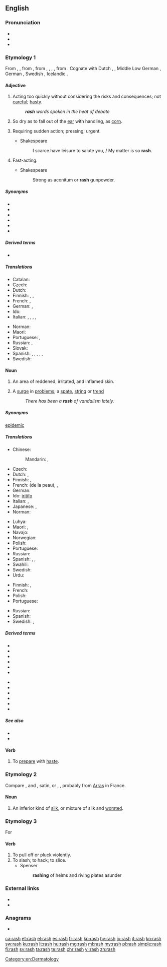 ==English==

===Pronunciation===
* {{IPA|/ræʃ/|lang=en}}
* {{audio|en-us-rash.ogg|Audio (US)|lang=en}}
* {{rhymes|æʃ|lang=en}}

===Etymology 1===
From {{etyl|enm|en}} {{m|enm|rash}}, {{m|enm|rasch||hasty, headstrong}}, from {{etyl|ang|en}} {{m|ang|*ræsc}} {{gloss|"rash"; found in derivatives: {{m|ang|ræscan||to move rapidly, flicker, flash, quiver, glitter}}, {{m|ang|ræscettan||to crackle, sparkle}}, etc.}}, from {{etyl|gem-pro|en}} {{m|gem-pro|*raskaz}}, {{m|gem-pro|*raskuz}}, {{m|gem-pro|*raþskaz}}, {{m|gem-pro|*raþskuz||rash, rapid}}, from {{etyl|ine-pro|en}} {{m|ine-pro|*ret-||to run, roll}}. Cognate with Dutch {{m|nl|rasch}}, {{m|nl|ras||rash, snell}}, Middle Low German {{m|gml|rasch||rash}}, German {{m|de|rasch||rash, swift}}, Swedish {{m|sv|rask||brisk, quick, rash}}, Icelandic {{m|is|röskur||strong, vigorous}}.

====Adjective====
{{en-adj|er}}

# Acting too quickly without considering the risks and consequences; not [[careful]]; [[hasty]].
#: '''''rash''' words spoken in the heat of debate''
# So dry as to fall out of the [[ear]] with handling, as [[corn]].
# {{label|en|obsolete}} Requiring sudden action; pressing; urgent.
#* Shakespeare
#*: I scarce have leisure to salute you, / My matter is so '''rash'''.
# {{label|en|obsolete}} Fast-acting.
#* Shakespeare
#*: Strong as aconitum or '''rash''' gunpowder.

=====Synonyms=====
{{checksyns}}
* {{l|en|brash}}
* {{l|en|heady}}
* {{l|en|hotheaded}}
* {{l|en|impulsive}}
* {{l|en|inconsiderate}}
* {{l|en|precipitate}}

=====Derived terms=====
* {{l|en|rashness}}

=====Translations=====
{{trans-top|hasty}}
* Catalan: {{t|ca|arrauxat}}
* Czech: {{t+|cs|zbrklý|m}}
* Dutch: {{t+|nl|onbezonnen}}
* Finnish: {{t|fi|hätäinen}}, {{t+|fi|varomaton}}, {{t+|fi|ajattelematon}}
* French: {{t+|fr|impulsif}}, {{t+|fr|hâtif}}
* German: {{t|de|voreilig}}, {{t+|de|vorschnell}}
* Ido: {{t+|io|impulsiva}}
* Italian: {{t+|it|imprudente}}, {{t+|it|impulsivo}}, {{t+|it|precipitoso|m}}, {{t+|it|frettoloso|m}}, {{t+|it|affrettato|m}}
{{trans-mid}}
* Norman: {{t|nrf|hardi}}
* Maori: {{t|mi|matauaua}}
* Portuguese: {{t+|pt|imprudente}}, {{t+|pt|precipitado}}
* Russian: {{t+|ru|поспе́шный}}, {{t+|ru|опроме́тчивый}}
* Slovak: {{t|sk|nepozorný}}
* Spanish: {{t+|es|precipitado}}, {{t+|es|inconsiderado}}, {{t+|es|adelantado}}, {{t+|es|arrojado}}, {{t+|es|inconsiderado}}, {{t+|es|impulsivo}}
* Swedish: {{t+|sv|förhastad}}
{{trans-bottom}}

====Noun====
{{wikipedia|rash|rash (inflamed skin)}}
{{en-noun|rashes}}

# {{label|en|symptom}} An area of reddened, irritated, and inflamed skin.
# A [[surge]] in [[problem]]s; a [[spate]], [[string]] or [[trend]]
#: ''There has been a '''rash''' of vandalism lately.''

=====Synonyms=====
{{sense|A surge in problems}} [[epidemic]]

=====Translations=====
{{trans-top|of skin}}
* Chinese:
*: Mandarin: {{t+|cmn|皮疹|tr=pízhěn|sc=Hani}}, {{t+|cmn|疹|tr=zhěn|sc=Hani}}
* Czech: {{t+|cs|vyrážka|f}}
* Dutch: {{t|nl|huiduitslag}}, {{t+|nl|uitslag}}
* Finnish: {{t|fi|ihottuma}}, {{t+|fi|ekseema}}
* French: {{t+|fr|irritation|f}} (de la peau), {{t+|fr|éruption|f}}, {{t|fr|éruption cutanée|f}}
* German: {{t+|de|Hautausschlag|m}}
* Ido: [[iritar|iritifo]]
* Italian: {{t|it|sfogo cutaneo|m}}, {{t|it|eruzione cutanea|f}}
* Japanese: {{t|ja|皮疹|tr=ひしん, hishin|sc=Jpan}}, {{t|ja|発疹|tr=はっしん, hasshin, ほっしん, hosshin|sc=Jpan}}
* Norman: {{t|nrf|feu|m}}
{{trans-mid}}
* Luhya: {{t|luy|ohuseruha}}
* Maori: {{t|mi|tūtutupo}}, {{t|mi|kōpukupuku}}
* Navajo: {{t|nv|naʼakǫs}}
* Norwegian: {{t|no|utslett|n}}
* Polish: {{t|pl|wysypka|f}}
* Portuguese: {{t+|pt|erupção|f}}
* Russian: {{t+|ru|сыпь|f}}
* Spanish: {{t+|es|eflorescencia|f}}, {{t+|es|sarpullido|m}}, {{t+|es|urticaria}}
* Swahili: {{t+|sw|upele}}
* Swedish: {{t+|sv|utslag|n}}
* Urdu: {{t|ur|خارش}}
{{trans-bottom}}

{{trans-top|surge in problems}}
* Finnish: {{t+|fi|aalto}}, {{t+|fi|suma}}
* French: {{t+|fr|épidémie|f}}
* Polish: {{t+|pl|lawina|f}}
* Portuguese: {{t+|pt|surto|m}}
{{trans-mid}}
* Russian: {{t+|ru|вспы́шка|f}}
* Spanish: {{t+|es|erupción|f}}
* Swedish: {{t+|sv|våg|c}}, {{t+|sv|utbrott|n}}
{{trans-bottom}}

=====Derived terms=====
{{top2}}
* {{l|en|canker rash}}
* {{l|en|diaper rash}}
* {{l|en|heat rash}}
* {{l|en|hiker's rash|hiker’s rash}}
* {{l|en|nappy rash}}
* {{l|en|nettle rash}}
{{mid2}}
* {{l|en|rashguard}}
* {{l|en|rashie}}
* {{l|en|rash vest}}
* {{l|en|reef rash}}
* {{l|en|rose rash}}
* {{l|en|tooth rash}}
{{bottom}}

=====See also=====
* {{l|en|prudent}}
* {{l|en|reckless}}

====Verb====
{{en-verb|rashes|rashing|rashed}}

# {{label|en|obsolete}} To [[prepare]] with [[haste]].
#: {{rfquotek|Foxe}}

===Etymology 2===
Compare {{etyl|fr|-}} {{m|fr|ras||short-nap cloth}}, {{etyl|it|-}} and {{etyl|es|-}} {{m|es|raso}}, satin, or {{etyl|it|-}} {{m|it|rascia||serge}}, {{etyl|de|-}} {{m|de|Rasch}}, probably from [[Arras]] in France.

====Noun====
{{en-noun|-}}

# An inferior kind of [[silk]], or mixture of silk and [[worsted]].
#: {{rfquotek|John Donne}}

===Etymology 3===
For {{m|en|arace}}

====Verb====
{{en-verb|es}}

# To pull off or pluck violently.
# To slash; to hack; to slice.
#* Spenser
#*: '''rashing''' of helms and riving plates asunder

===External links===
* {{R:Webster 1913}}
* {{R:Century 1911}}

===Anagrams===
* {{l|en|rahs}}

[[Category:en:Dermatology]]

[[ca:rash]]
[[et:rash]]
[[el:rash]]
[[es:rash]]
[[fr:rash]]
[[ko:rash]]
[[hy:rash]]
[[io:rash]]
[[it:rash]]
[[kn:rash]]
[[sw:rash]]
[[ku:rash]]
[[lt:rash]]
[[hu:rash]]
[[mg:rash]]
[[ml:rash]]
[[my:rash]]
[[pl:rash]]
[[simple:rash]]
[[fi:rash]]
[[sv:rash]]
[[ta:rash]]
[[te:rash]]
[[chr:rash]]
[[vi:rash]]
[[zh:rash]]